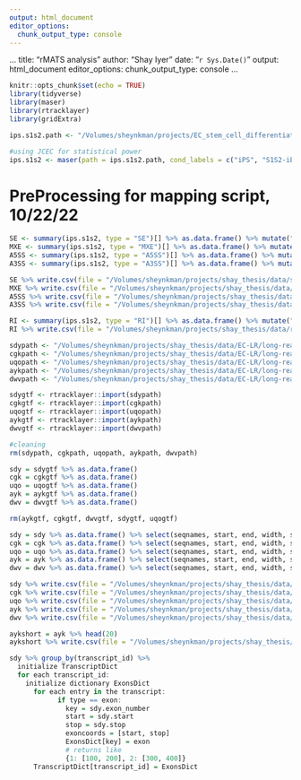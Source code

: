 ```yaml
---
output: html_document
editor_options: 
  chunk_output_type: console
---
```

...
title: "rMATS analysis"
author: "Shay Iyer"
date: "`r Sys.Date()`"
output: html_document
editor_options: 
  chunk_output_type: console
...

```r
knitr::opts_chunk$set(echo = TRUE)
library(tidyverse)
library(maser)
library(rtracklayer)
library(gridExtra) 
```

```r
ips.s1s2.path <- "/Volumes/sheynkman/projects/EC_stem_cell_differentiation/001_ips-s1s2/003_ips-s1s2_output/002_ips-s1s2_rmats-out"
```

```r
#using JCEC for statistical power
ips.s1s2 <- maser(path = ips.s1s2.path, cond_labels = c("iPS", "S1S2-iEC"), ftype = "JCEC")
```

# PreProcessing for mapping script, 10/22/22

```r
SE <- summary(ips.s1s2, type = "SE")[] %>% as.data.frame() %>% mutate("EventType" = rep("SE")) %>% filter(Chr == "chr19") %>% filter(FDR < 0.05)
MXE <- summary(ips.s1s2, type = "MXE")[] %>% as.data.frame() %>% mutate("EventType" = rep("MXE")) %>% filter(Chr == "chr19") %>% filter(FDR < 0.05)
A5SS <- summary(ips.s1s2, type = "A5SS")[] %>% as.data.frame() %>% mutate("EventType" = rep("A5SS"))%>% filter(Chr == "chr19") %>% filter(FDR < 0.05)
A3SS <- summary(ips.s1s2, type = "A3SS")[] %>% as.data.frame() %>% mutate("EventType" = rep("A3SS")) %>% filter(Chr == "chr19") %>% filter(FDR < 0.05)
```


```r
SE %>% write.csv(file = "/Volumes/sheynkman/projects/shay_thesis/data/seToy.csv")
MXE %>% write.csv(file = "/Volumes/sheynkman/projects/shay_thesis/data/mxeToy.csv")
A5SS %>% write.csv(file = "/Volumes/sheynkman/projects/shay_thesis/data/a5ssToy.csv")
A3SS %>% write.csv(file = "/Volumes/sheynkman/projects/shay_thesis/data/a3ssToy.csv")
```

```r
RI <- summary(ips.s1s2, type = "RI")[] %>% as.data.frame() %>% mutate("EventType" = rep("RI")) 
RI %>% write.csv(file = "/Volumes/sheynkman/projects/shay_thesis/data/riToy.csv")
```


```r
sdypath <- "/Volumes/sheynkman/projects/shay_thesis/data/EC-LR/long-read-EC-data/03_chr19_gtfs/chr19_ENCFF370SDY.gtf"
cgkpath <- "/Volumes/sheynkman/projects/shay_thesis/data/EC-LR/long-read-EC-data/03_chr19_gtfs/chr19_ENCFF422CGK.gtf"
uqopath <- "/Volumes/sheynkman/projects/shay_thesis/data/EC-LR/long-read-EC-data/03_chr19_gtfs/chr19_ENCFF544UQO.gtf"
aykpath <- "/Volumes/sheynkman/projects/shay_thesis/data/EC-LR/long-read-EC-data/03_chr19_gtfs/chr19_ENCFF610AYK.gtf"
dwvpath <- "/Volumes/sheynkman/projects/shay_thesis/data/EC-LR/long-read-EC-data/03_chr19_gtfs/chr19_ENCFF798DWV.gtf"
```

```r
sdygtf <- rtracklayer::import(sdypath)
cgkgtf <- rtracklayer::import(cgkpath)
uqogtf <- rtracklayer::import(uqopath)
aykgtf <- rtracklayer::import(aykpath)
dwvgtf <- rtracklayer::import(dwvpath)
```

```r
#cleaning
rm(sdypath, cgkpath, uqopath, aykpath, dwvpath)
```

```r
sdy = sdygtf %>% as.data.frame() 
cgk = cgkgtf %>% as.data.frame()
uqo = uqogtf %>% as.data.frame() 
ayk = aykgtf %>% as.data.frame()
dwv = dwvgtf %>% as.data.frame()
```

```r
rm(aykgtf, cgkgtf, dwvgtf, sdygtf, uqogtf)
```

```r
sdy = sdy %>% as.data.frame() %>% select(seqnames, start, end, width, strand, type, gene_id, gene_name, exon_id, exon_number, transcript_id, transcript_name) %>% mutate("source" = "sdy")
cgk = cgk %>% as.data.frame() %>% select(seqnames, start, end, width, strand, type, gene_id, gene_name, exon_id, exon_number, transcript_id, transcript_name) %>% mutate("source" = "cgk")
uqo = uqo %>% as.data.frame() %>% select(seqnames, start, end, width, strand, type, gene_id, gene_name, exon_id, exon_number, transcript_id, transcript_name) %>% mutate("source" = "uqo")
ayk = ayk %>% as.data.frame() %>% select(seqnames, start, end, width, strand, type, gene_id, gene_name, exon_id, exon_number, transcript_id, transcript_name) %>% mutate("source" = "ayk")
dwv = dwv %>% as.data.frame() %>% select(seqnames, start, end, width, strand, type, gene_id, gene_name, exon_id, exon_number, transcript_id, transcript_name) %>% mutate("source" = "dwv")
```

```r
sdy %>% write.csv(file = "/Volumes/sheynkman/projects/shay_thesis/data/chr19-lr-proc/sdy.csv")
cgk %>% write.csv(file = "/Volumes/sheynkman/projects/shay_thesis/data/chr19-lr-proc/cgk.csv")
uqo %>% write.csv(file = "/Volumes/sheynkman/projects/shay_thesis/data/chr19-lr-proc/uqo.csv")
ayk %>% write.csv(file = "/Volumes/sheynkman/projects/shay_thesis/data/chr19-lr-proc/ayk.csv")
dwv %>% write.csv(file = "/Volumes/sheynkman/projects/shay_thesis/data/chr19-lr-proc/dwv.csv")
```

```r
aykshort = ayk %>% head(20)
aykshort %>% write.csv(file = "/Volumes/sheynkman/projects/shay_thesis/data/chr19-lr-proc/aykshort.csv")
```

```r
sdy %>% group_by(transcript_id) %>%
  initialize TranscriptDict
  for each transcript_id:
    initialize dictionary ExonsDict
      for each entry in the transcript:
            if type == exon:
              key = sdy.exon_number
              start = sdy.start
              stop = sdy.stop
              exoncoords = [start, stop]
              ExonsDict[key] = exon
              # returns like
              {1: [100, 200], 2: [300, 400]}
      TranscriptDict[transcript_id] = ExonsDict
      
```

